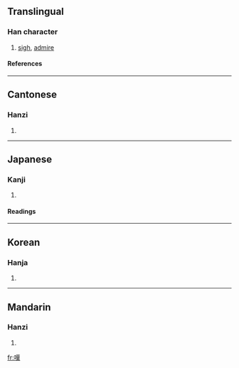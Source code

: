{{see|叹|歎}}

==Translingual==
===Han character===
{{Han char|rn=30|rad=口|as=11|sn=14|four=6403<sub>4</sub>|canj=口廿中人 (RTLO)}}
# [[sigh]], [[admire]]
====References====
{{Han ref|kx=0205.010|dkj=04138|dj=0427.210|hdz=10673.080|uh=5606|ud=22022|bh=B9C4|bd=47556}}
----
==Cantonese==
===Hanzi===
{{yue-hanzi|jyut=|y=taan3}}
# {{defn|Cantonese}}
----
==Japanese==
===Kanji===
{{ja-kanji|grade=c|rs=口11}}
# {{defn|Japanese}} 
====Readings====
{{ja-readings|on=[[たん]] (tan)|kun=[[なげく]] (nageku), [[なげき]] (nageki)}}
----
==Korean==
===Hanja===
{{ko-hanja|hangeul=탄|rv=tan|mr=t'an}}
# {{defn|Korean}}
----
==Mandarin==
===Hanzi===
{{cmn-hanzi|sim=叹|pin=[[tàn]] ([[tan4]])|wg=t'an<sup>4</sup>}}
# {{defn|Mandarin}}

[[fr:嘆]]